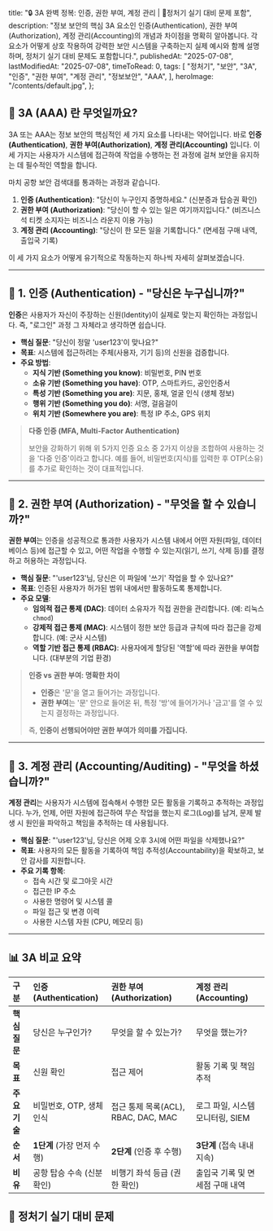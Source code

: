 
  title:
    "🔒 3A 완벽 정복: 인증, 권한 부여, 계정 관리 | 🚀정처기 실기 대비 문제 포함",
  description:
    "정보 보안의 핵심 3A 요소인 인증(Authentication), 권한 부여(Authorization), 계정 관리(Accounting)의 개념과 차이점을 명확히 알아봅니다. 각 요소가 어떻게 상호 작용하여 강력한 보안 시스템을 구축하는지 실제 예시와 함께 설명하며, 정처기 실기 대비 문제도 포함합니다.",
  publishedAt: "2025-07-08",
  lastModifiedAt: "2025-07-08",
  timeToRead: 0,
  tags: [
    "정처기",
    "보안",
    "3A",
    "인증",
    "권한 부여",
    "계정 관리",
    "정보보안",
    "AAA",
  ],
  heroImage: "/contents/default.jpg",
};

## 🤔 3A (AAA) 란 무엇일까요?

3A 또는 AAA는 정보 보안의 핵심적인 세 가지 요소를 나타내는 약어입니다. 바로 **인증(Authentication)**, **권한 부여(Authorization)**, **계정 관리(Accounting)** 입니다. 이 세 가지는 사용자가 시스템에 접근하여 작업을 수행하는 전 과정에 걸쳐 보안을 유지하는 데 필수적인 역할을 합니다.

마치 공항 보안 검색대를 통과하는 과정과 같습니다.

1.  **인증 (Authentication)**: "당신이 누구인지 증명하세요." (신분증과 탑승권 확인)
2.  **권한 부여 (Authorization)**: "당신이 할 수 있는 일은 여기까지입니다." (비즈니스석 티켓 소지자는 비즈니스 라운지 이용 가능)
3.  **계정 관리 (Accounting)**: "당신이 한 모든 일을 기록합니다." (면세점 구매 내역, 출입국 기록)

이 세 가지 요소가 어떻게 유기적으로 작동하는지 하나씩 자세히 살펴보겠습니다.

---

## 👤 1. 인증 (Authentication) - "당신은 누구십니까?"

**인증**은 사용자가 자신이 주장하는 신원(Identity)이 실제로 맞는지 확인하는 과정입니다. 즉, "로그인" 과정 그 자체라고 생각하면 쉽습니다.

- **핵심 질문**: "당신이 정말 'user123'이 맞나요?"
- **목표**: 시스템에 접근하려는 주체(사용자, 기기 등)의 신원을 검증합니다.
- **주요 방법**:
  - **지식 기반 (Something you know)**: 비밀번호, PIN 번호
  - **소유 기반 (Something you have)**: OTP, 스마트카드, 공인인증서
  - **특성 기반 (Something you are)**: 지문, 홍채, 얼굴 인식 (생체 정보)
  - **행위 기반 (Something you do)**: 서명, 걸음걸이
  - **위치 기반 (Somewhere you are)**: 특정 IP 주소, GPS 위치

> **다중 인증 (MFA, Multi-Factor Authentication)**
>
> 보안을 강화하기 위해 위 5가지 인증 요소 중 2가지 이상을 조합하여 사용하는 것을 '다중 인증'이라고 합니다. 예를 들어, 비밀번호(지식)를 입력한 후 OTP(소유)를 추가로 확인하는 것이 대표적입니다.

---

## 🔑 2. 권한 부여 (Authorization) - "무엇을 할 수 있습니까?"

**권한 부여**는 인증을 성공적으로 통과한 사용자가 시스템 내에서 어떤 자원(파일, 데이터베이스 등)에 접근할 수 있고, 어떤 작업을 수행할 수 있는지(읽기, 쓰기, 삭제 등)를 결정하고 허용하는 과정입니다.

- **핵심 질문**: "'user123'님, 당신은 이 파일에 '쓰기' 작업을 할 수 있나요?"
- **목표**: 인증된 사용자가 허가된 범위 내에서만 활동하도록 통제합니다.
- **주요 모델**:
  - **임의적 접근 통제 (DAC)**: 데이터 소유자가 직접 권한을 관리합니다. (예: 리눅스 `chmod`)
  - **강제적 접근 통제 (MAC)**: 시스템이 정한 보안 등급과 규칙에 따라 접근을 강제합니다. (예: 군사 시스템)
  - **역할 기반 접근 통제 (RBAC)**: 사용자에게 할당된 '역할'에 따라 권한을 부여합니다. (대부분의 기업 환경)

> **인증 vs 권한 부여: 명확한 차이**
>
> - **인증**은 '문'을 열고 들어가는 과정입니다.
> - **권한 부여**는 '문' 안으로 들어온 뒤, 특정 '방'에 들어가거나 '금고'를 열 수 있는지 결정하는 과정입니다.
>
> 즉, **인증이 선행되어야만 권한 부여가 의미를 가집니다.**

---

## 🧾 3. 계정 관리 (Accounting/Auditing) - "무엇을 하셨습니까?"

**계정 관리**는 사용자가 시스템에 접속해서 수행한 모든 활동을 기록하고 추적하는 과정입니다. 누가, 언제, 어떤 자원에 접근하여 무슨 작업을 했는지 로그(Log)를 남겨, 문제 발생 시 원인을 파악하고 책임을 추적하는 데 사용됩니다.

- **핵심 질문**: "'user123'님, 당신은 어제 오후 3시에 어떤 파일을 삭제했나요?"
- **목표**: 사용자의 모든 활동을 기록하여 책임 추적성(Accountability)을 확보하고, 보안 감사를 지원합니다.
- **주요 기록 항목**:
  - 접속 시간 및 로그아웃 시간
  - 접근한 IP 주소
  - 사용한 명령어 및 시스템 콜
  - 파일 접근 및 변경 이력
  - 사용한 시스템 자원 (CPU, 메모리 등)

---

## 📊 3A 비교 요약

| 구분          | **인증 (Authentication)**  | **권한 부여 (Authorization)**       | **계정 관리 (Accounting)**       |
| :------------ | :------------------------- | :---------------------------------- | :------------------------------- |
| **핵심 질문** | 당신은 누구인가?           | 무엇을 할 수 있는가?                | 무엇을 했는가?                   |
| **목표**      | 신원 확인                  | 접근 제어                           | 활동 기록 및 책임 추적           |
| **주요 기술** | 비밀번호, OTP, 생체 인식   | 접근 통제 목록(ACL), RBAC, DAC, MAC | 로그 파일, 시스템 모니터링, SIEM |
| **순서**      | **1단계** (가장 먼저 수행) | **2단계** (인증 후 수행)            | **3단계** (접속 내내 지속)       |
| **비유**      | 공항 탑승 수속 (신분 확인) | 비행기 좌석 등급 (권한 확인)        | 출입국 기록 및 면세점 구매 내역  |

## 📝 정처기 실기 대비 문제

<ProblemAnswer
  problem="접근을 시도하는 가입자 또는 단말에 대한 식별 및 검증을 뜻하는 3A 요소는?"
  correctAnswer="인증 (Authentication)"
/>

<ProblemAnswer
  problem="검증된 가입자나 단말에게 어떤 수준의 권한과 서비스를 허용할지 결정하는 3A 요소는?"
  correctAnswer="권한 부여 (Authorization)"
/>

<ProblemAnswer
  problem="리소스 사용에 대한 정보를 수집하고 관리하는 3A 요소는?"
  correctAnswer="계정 관리 (Accounting)"
/>

<ProblemAnswer
  problem="사용자의 신원을 확인하는 모든 행위를 의미하는 보안 용어는?"
  correctAnswer="인증 (Authentication)"
/>

<ProblemAnswer
  problem="인증된 사용자가 어떤 자원에 접근할 수 있고 어떤 작업을 수행할 수 있는지 결정하고 허용하는 과정은?"
  correctAnswer="권한 부여 (Authorization)"
/>

<ProblemAnswer
  problem="사용자가 시스템에서 수행한 모든 활동을 기록하고 추적하여 책임 추적성을 확보하는 보안 절차는?"
  correctAnswer="계정 관리 (Accounting)"
/>
